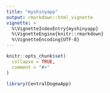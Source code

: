 ```yaml
---
title: "myshinyapp"
output: rmarkdown::html_vignette
vignette: >
  %\VignetteIndexEntry{myshinyapp}
  %\VignetteEngine{knitr::rmarkdown}
  %\VignetteEncoding{UTF-8}
---
```


```r
knitr::opts_chunk$set(
  collapse = TRUE,
  comment = "#>"
)
```

```r
library(CentralDogmaApp)
```
